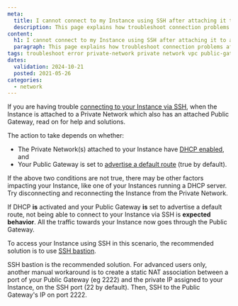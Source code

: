 ```yaml
---
meta:
  title: I cannot connect to my Instance using SSH after attaching it to a Private Network with a Public Gateway
  description: This page explains how troubleshoot connection problems after attaching an Instance to a Private Network which has a Public Gateway
content:
  h1: I cannot connect to my Instance using SSH after attaching it to a Private Network with a Public Gateway
  paragraph: This page explains how troubleshoot connection problems after attaching an Instance to a Private Network which has a Public Gateway
tags: troubleshoot error private-network private network vpc public-gateway
dates:
  validation: 2024-10-21
  posted: 2021-05-26
categories:
  - network
---
```


If you are having trouble [connecting to your Instance via SSH](/compute/instances/how-to/connect-to-instance/), when the Instance is attached to a Private Network which also has an attached Public Gateway, read on for help and solutions.

The action to take depends on whether:

- The Private Network(s) attached to your Instance have [DHCP enabled](/network/vpc/how-to/activate-dhcp/), and 
- Your Public Gateway is set to [advertise a default route](/network/public-gateways/concepts/#default-route) (true by default).

If the above two conditions are not true, there may be other factors impacting your Instance, like one of your Instances running a DHCP server. Try disconnecting and reconnecting the Instance from the Private Network. 

If DHCP **is** activated and your Public Gateway **is** set to advertise a default route, not being able to connect to your Instance via SSH is **expected behavior**. All the traffic towards your Instance now goes through the Public Gateway. 

To access your Instance using SSH in this scenario, the recommended solution is to use [SSH bastion](/network/public-gateways/how-to/use-ssh-bastion/).

<Message type="important">
SSH bastion is the recommended solution. For advanced users only, another manual workaround is to create a static NAT association between a port of your Public Gateway (eg 2222) and the private IP assigned to your Instance, on the SSH port (22 by default). Then, SSH to the Public Gateway's IP on port 2222.
</Message>